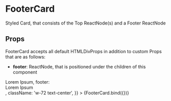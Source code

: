 
<Meta title="components/atoms/FooterCard" decorators={[withDesign]} />

# FooterCard

Styled Card, that consists of the Top ReactNode(s) and a Footer ReactNode

## Props

FooterCard accepts all default HTMLDivProps in addition to custom Props that are as follows:

- <b>footer</b>: ReactNode, that is positioned under the children of this component

<Canvas>
  <Story
    name="FooterCard"
    parameters={{
      design: {
        type: 'figma',
        url: '',
      },
    }}
    args={{
      children: <div className="font-extrabold py-5 px-12">Lorem Ipsum</div>,
      footer: <div className="font-medium py-5 px-12">Lorem Ipsum</div>,
      className: 'w-72 text-center',
    }}
  >
    {FooterCard.bind({})}
  </Story>
</Canvas>

<ArgsTable of={FooterCard} />
